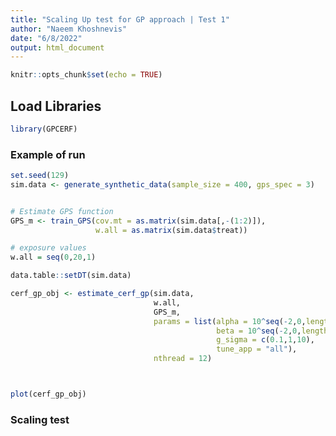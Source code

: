 ```yaml
---
title: "Scaling Up test for GP approach | Test 1"
author: "Naeem Khoshnevis"
date: "6/8/2022"
output: html_document
---
```


```r
knitr::opts_chunk$set(echo = TRUE)
```

## Load Libraries

```r
library(GPCERF)
```

### Example of run

```r

set.seed(129)
sim.data <- generate_synthetic_data(sample_size = 400, gps_spec = 3)


# Estimate GPS function
GPS_m <- train_GPS(cov.mt = as.matrix(sim.data[,-(1:2)]),
                   w.all = as.matrix(sim.data$treat))

# exposure values
w.all = seq(0,20,1)

data.table::setDT(sim.data)

cerf_gp_obj <- estimate_cerf_gp(sim.data,
                                w.all,
                                GPS_m,
                                params = list(alpha = 10^seq(-2,0,length.out = 5),
                                              beta = 10^seq(-2,0,length.out = 5),
                                              g_sigma = c(0.1,1,10),
                                              tune_app = "all"),
                                nthread = 12)



plot(cerf_gp_obj)
```

### Scaling test
